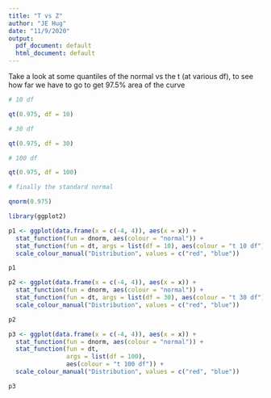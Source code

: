 ```yaml
---
title: "T vs Z"
author: "JE Hug"
date: "11/9/2020"
output:
  pdf_document: default
  html_document: default
---
```



Take a look at some quantiles of the normal vs the t (at various df), to see how far we have to go to get 97.5% area of the curve 

```r

# 10 df

qt(0.975, df = 10)

# 30 df

qt(0.975, df = 30)

# 100 df

qt(0.975, df = 100)

# finally the standard normal

qnorm(0.975)

```



```r


library(ggplot2)

p1 <- ggplot(data.frame(x = c(-4, 4)), aes(x = x)) +
  stat_function(fun = dnorm, aes(colour = "normal")) +
  stat_function(fun = dt, args = list(df = 10), aes(colour = "t 10 df")) +
  scale_colour_manual("Distribution", values = c("red", "blue"))

p1
```


```r


p2 <- ggplot(data.frame(x = c(-4, 4)), aes(x = x)) +
  stat_function(fun = dnorm, aes(colour = "normal")) +
  stat_function(fun = dt, args = list(df = 30), aes(colour = "t 30 df")) +
  scale_colour_manual("Distribution", values = c("red", "blue"))

p2
```



```r


p3 <- ggplot(data.frame(x = c(-4, 4)), aes(x = x)) +
  stat_function(fun = dnorm, aes(colour = "normal")) +
  stat_function(fun = dt,
                args = list(df = 100),
                aes(colour = "t 100 df")) +
  scale_colour_manual("Distribution", values = c("red", "blue"))

p3
```


